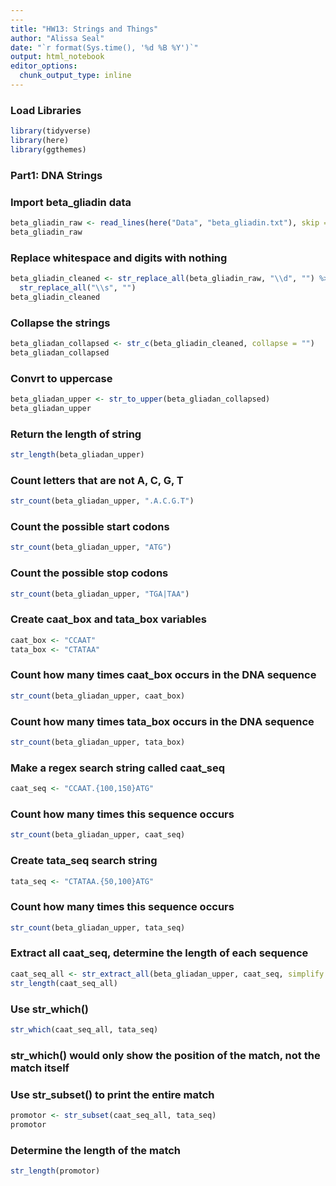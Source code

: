 ```yaml
---
---
title: "HW13: Strings and Things"
author: "Alissa Seal"
date: "`r format(Sys.time(), '%d %B %Y')`"
output: html_notebook
editor_options: 
  chunk_output_type: inline
---
```


### Load Libraries 
```r
library(tidyverse)
library(here)
library(ggthemes)
```

### Part1: DNA Strings

### Import beta_gliadin data

```r
beta_gliadin_raw <- read_lines(here("Data", "beta_gliadin.txt"), skip = 1)
beta_gliadin_raw

```

### Replace whitespace and digits with nothing

```r
beta_gliadin_cleaned <- str_replace_all(beta_gliadin_raw, "\\d", "") %>%
  str_replace_all("\\s", "")
beta_gliadin_cleaned

```

### Collapse the strings

```r
beta_gliadan_collapsed <- str_c(beta_gliadin_cleaned, collapse = "")
beta_gliadan_collapsed

```

### Convrt to uppercase
```r
beta_gliadan_upper <- str_to_upper(beta_gliadan_collapsed)
beta_gliadan_upper

```

### Return the length of string
```r
str_length(beta_gliadan_upper)

```

### Count letters that are not A, C, G, T
```r
str_count(beta_gliadan_upper, ".A.C.G.T")

```

### Count the possible start codons
```r
str_count(beta_gliadan_upper, "ATG")

```

### Count the possible stop codons
```r
str_count(beta_gliadan_upper, "TGA|TAA")

```

### Create caat_box and tata_box variables
```r
caat_box <- "CCAAT"
tata_box <- "CTATAA"

```

### Count how many times caat_box occurs in the DNA sequence
```r
str_count(beta_gliadan_upper, caat_box)

```

### Count how many times tata_box occurs in the DNA sequence
```r
str_count(beta_gliadan_upper, tata_box)

```

### Make a regex search string called caat_seq
```r
caat_seq <- "CCAAT.{100,150}ATG"

```

### Count how many times this sequence occurs
```r
str_count(beta_gliadan_upper, caat_seq)

```

### Create tata_seq search string
```r
tata_seq <- "CTATAA.{50,100}ATG"

```

### Count how many times this sequence occurs
```r
str_count(beta_gliadan_upper, tata_seq)

```

### Extract all caat_seq, determine the length of each sequence 
```r
caat_seq_all <- str_extract_all(beta_gliadan_upper, caat_seq, simplify = TRUE)
str_length(caat_seq_all)

```

### Use str_which() 
```r
str_which(caat_seq_all, tata_seq)

```

### str_which() would only show the position of the match, not the match itself

### Use str_subset() to print the entire match
```r
promotor <- str_subset(caat_seq_all, tata_seq)
promotor

```

### Determine the length of the match
```r
str_length(promotor)
```

























